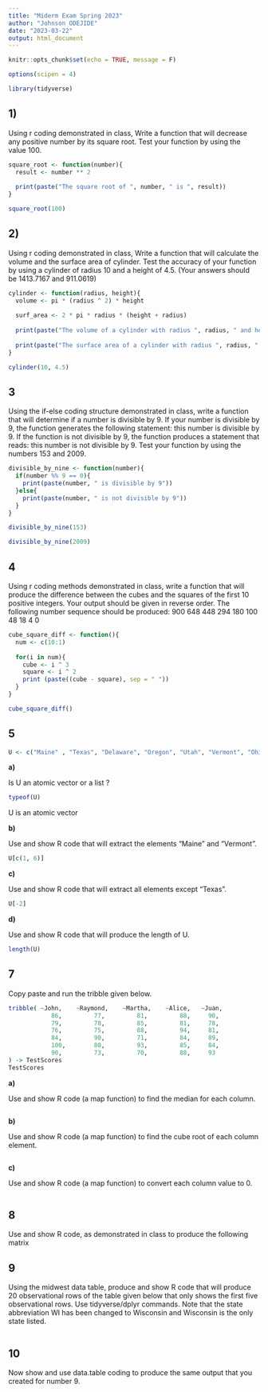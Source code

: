 ```yaml
---
title: "Miderm Exam Spring 2023"
author: "Johnson ODEJIDE"
date: "2023-03-22"
output: html_document
---
```


```r
knitr::opts_chunk$set(echo = TRUE, message = F)

options(scipen = 4)

library(tidyverse)
```

## 1)

Using r coding demonstrated in class, Write a function that will decrease any positive number by its square root. Test your function by using the value 100.

```r
square_root <- function(number){
  result <- number ** 2
  
  print(paste("The square root of ", number, " is ", result))
}

square_root(100)
```


## 2) 

Using r coding demonstrated in class, Write a function that will calculate the volume and the surface area of cylinder.  Test the accuracy of your function by using a cylinder of radius 10 and a height of 4.5. (Your answers should be 1413.7167 and 911.0619)

```r
cylinder <- function(radius, height){
  volume <- pi * (radius ^ 2) * height
  
  surf_area <- 2 * pi * radius * (height + radius)
  
  print(paste("The volume of a cylinder with radius ", radius, " and height ", height, " is ", volume))
  
  print(paste("The surface area of a cylinder with radius ", radius, " and height ", height, " is ", surf_area))
}

cylinder(10, 4.5)
```

## 3

Using the if-else coding structure demonstrated in class, write a function that will determine if a number is divisible by 9. If your number is  divisible by 9, the function generates the following statement: this number is divisible by 9. If the function is not divisible by 9, the function produces a statement that reads: this number is not divisible by 9. Test your function by using the numbers 153 and 2009.

```r
divisible_by_nine <- function(number){
  if(number %% 9 == 0){
    print(paste(number, " is divisible by 9"))
  }else{
    print(paste(number, " is not divisible by 9"))
  }
}

divisible_by_nine(153)

divisible_by_nine(2009)
```

## 4

Using r coding methods demonstrated in class, write a function that will produce the difference between the cubes and the squares of the first 10 positive integers. Your output should be given in reverse order. The  following number sequence should be produced: 900 648 448 294 180 100  48  18 4 0

```r
cube_square_diff <- function(){
  num <- c(10:1)
  
  for(i in num){
    cube <- i ^ 3
    square <- i ^ 2
    print (paste((cube - square), sep = " "))
  }
}

cube_square_diff()
```


## 5

```r
U <- c("Maine" , "Texas", "Delaware", "Oregon", "Utah", "Vermont", "Ohio")
```

**a)**  

Is U an atomic vector or a list ?

```r
typeof(U)
```
U is an atomic vector

**b)**  

Use and show R code that will extract the elements  "Maine" and "Vermont".

```r
U[c(1, 6)]
```


**c)**  

Use and show R code that will extract all elements except "Texas".

```r
U[-2]
```


**d)**  

Use and show R code that will produce the length of U.

```r
length(U)
```

## 7

Copy paste and run the tribble given below.

```r
tribble( ~John,    ~Raymond,    ~Martha,    ~Alice,   ~Juan,
            86,         77,         81,         88,     90,
            79,         78,         85,         81,     78,
            76,         75,         88,         94,     81,
            84,         90,         71,         84,     89,
            100,        80,         93,         85,     84,
            90,         73,         70,         88,     93
) -> TestScores
TestScores
```

**a)**

Use and show R code (a map function) to find the median for each column.

```r

```

**b)**

Use and show R code (a map function) to find the cube root of each column element.

```r

```

**c)**

Use and show R code (a map function) to convert each column value to 0.

```r

```

## 8

Use and show R code, as demonstrated in class to produce the following matrix


## 9

Using the midwest data table, produce and show R code that will produce 20 observational rows of the table given below that only shows the first five observational rows. Use tidyverse/dplyr commands. Note that the state abbreviation WI has been changed to Wisconsin and Wisconsin is the only state listed.

```r

```

## 10

Now show and use data.table coding to produce the same output that you created for number 9.

```r

```


